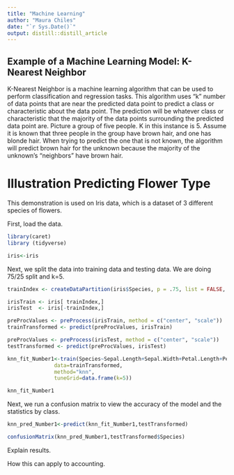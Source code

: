 ```yaml
---
title: "Machine Learning"
author: "Maura Chiles"
date: "`r Sys.Date()`"
output: distill::distill_article
---
```


## Example of a Machine Learning Model: K-Nearest Neighbor

K-Nearest Neighbor is a machine learning algorithm that can be used to perform classification and regression tasks. This algorithm uses “k” number of data points that are near the predicted data point to predict a class or characteristic about the data point. The prediction will be whatever class or characteristic that the majority of the data points surrounding the predicted data point are. Picture a group of five people. K in this instance is 5. Assume it is known that three people in the group have brown hair, and one has blonde hair. When trying to predict the one that is not known, the algorithm will predict brown hair for the unknown because the majority of the unknown’s “neighbors” have brown hair.

# Illustration Predicting Flower Type

This demonstration is used on Iris data, which is a dataset of 3 different species of flowers. 

First, load the data.
```r
library(caret)
library (tidyverse)

iris<-iris
```


Next, we split the data into training data and testing data. We are doing 75/25 split and k=5.

```r
trainIndex <- createDataPartition(iris$Species, p = .75, list = FALSE, times = 1)

irisTrain <- iris[ trainIndex,]
irisTest  <- iris[-trainIndex,]

preProcValues <- preProcess(irisTrain, method = c("center", "scale"))
trainTransformed <- predict(preProcValues, irisTrain)

preProcValues <- preProcess(irisTest, method = c("center", "scale"))
testTransformed <- predict(preProcValues, irisTest)

knn_fit_Number1<-train(Species~Sepal.Length+Sepal.Width+Petal.Length+Petal.Width,
               data=trainTransformed,
               method="knn",
               tuneGrid=data.frame(k=5))

knn_fit_Number1
```

Next, we run a confusion matrix to view the accuracy of the model and the statistics by class.

```r
knn_pred_Number1<-predict(knn_fit_Number1,testTransformed)

confusionMatrix(knn_pred_Number1,testTransformed$Species)
```

Explain results.

How this can apply to accounting.
